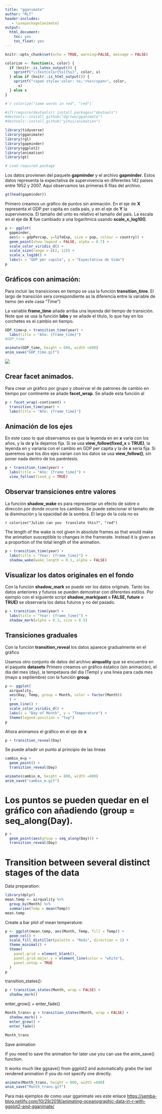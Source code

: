 ```yaml
---
title: "gganimate"
author: "RLT"
header-includes:
   - \usepackage{animate}
output: 
  html_document:
    toc: yes
    toc_float: yes
---
```


```r
knitr::opts_chunk$set(echo = TRUE, warning=FALSE, message = FALSE)
```

```r
colorize <- function(x, color) {
  if (knitr::is_latex_output()) {
    sprintf("\\textcolor{%s}{%s}", color, x)
  } else if (knitr::is_html_output()) {
    sprintf("<span style='color: %s;'>%s</span>", color, 
      x)
  } else x
}

#`r colorize("some words in red", "red")`
```

```r
#if(!require(devtools)) install.packages("devtools")
#devtools::install_github("dgrtwo/gganimate")
#devtools::install_github("yihui/animation")
```



```r
library(tidyverse)
library(gganimate)
library(rgl)
library(gapminder)
library(ggplot2)
library(animation)
library(gt)
```




```r
# Load required package

```

Los datos provienen del paquete **gapminder** y el archivo **gapminder**. Estos datos representa la expectativa de supervivencia en diferentes 142 paises entre 1952 y 2007.  Aquí observamos las primeras 6 filas del archivo.  
```r
gt(head(gapminder))
```


Primero creamos un gráfico de puntos sin animación.  En el eje de **X** representa el GDP per capita en cada pais, y en el eje de **Y** la supervivencia.  El tamaño del unto es relativo el tamaño del pais. La escala en el eje de **X** fue cambiado a una logarítmica usando  **scale_x_log10()**.   




```r
p <- ggplot(
  gapminder, 
  aes(x = gdpPercap, y=lifeExp, size = pop, colour = country)) +
  geom_point(show.legend = FALSE, alpha = 0.7) +
  scale_color_viridis_d() +
  scale_size(range = c(2, 12)) +
  scale_x_log10() +
  labs(x = "GDP per capita", y = "Expectativa de Vida")
p
```

## Gráficos con animación:

Para incluir las transiciones en tiempo se usa la función **transition_time**.  El largo de transición sera corespondiente as la diferencia entre la variable de tiemo (en este casa "Time")




La variable **frame_time** añade arriba una leyenda del tiempo de transición. Note que se usa la función **labs** y se añade el titulo, lo que hay en los corchetes es el cambio en tiempo.   


```r
GDP_time=p + transition_time(year) +
  labs(title = "Año: {frame_time}")
#GDP_time

```

```r
animate(GDP_time, height = 600, width =600)
anim_save("GDP_time.gif")
```
![](GDP_time.gif)


## Crear facet animados.
Para crear un gráfico por grupo y observar el de patrones de cambio en tiempo por continente se añade **facet_wrap**.  Se añade esta función al  


```r
p + facet_wrap(~continent) +
  transition_time(year) +
  labs(title = "Año: {frame_time}")
```


## Animación de los ejes

En este caso lo que observamos es que la leyenda en en **x** varia con los años, y la de **y** la dejamos fija.  Si se usa **view_follow(fixed_x = TRUE)**, la leyenda en y variaria con el cambio en GDP per capita y la de **x** seria fija.  Si queremos que los dos ejes varian con los datos se usa **view_follow()**, sin poner nada dentro de los paréntesis.


```r
p + transition_time(year) +
  labs(title = "Año: {frame_time}") +
  view_follow(fixed_y = TRUE)
```

## Observar transiciones entre valores

La función **shadow_wake** es para representar un efecto de sobre o direccón por donde ocurre los cambios. Se puede selecionar el tamaño de la disminución y la opacidad de la sombra.  El largo de la cola no es 

`r colorize("Julián can you  translate this?", "red")`

The length of the wake is not given in absolute frames as that would make the animation susceptible to changes in the framerate. Instead it is given as a proportion of the total length of the animation.



```r
p + transition_time(year) +
  labs(title = "Year: {frame_time}") +
  shadow_wake(wake_length = 0.1, alpha = FALSE)
```


## Visualizar los datos originales en el fondo 


Con la función **shadow_mark** se puede ver los datos originals. Tanto los datos anteriores y futuros se pueden demostrar con diferentes estilos. Por ejemplo con el siguiente script **shadow_mark(past = FALSE, future = TRUE)** se observaría los datos futuros y no del pasado.  


```r
p + transition_time(year) +
  labs(title = "Year: {frame_time}") +
  shadow_mark(alpha = 0.3, size = 0.5)
```


## Transiciones graduales 

Con la función **transition_reveal** los datos aparece gradualmente en el gráfico

Usamos otro conjunto de datos del archivo **airquality** que se encuentra en el paquete **datasets**
Primero creamos un gráfico éstatico (sin animación), el dia del mes (day), la tempetaura del dia (Temp) y una linea para cada mes (mayo a septiembre) con la función **group**.  

```r
p <- ggplot(
  airquality,
  aes(Day, Temp, group = Month, color = factor(Month))
  ) +
  geom_line() +
  scale_color_viridis_d() +
  labs(x = "Day of Month", y = "Temperature") +
  theme(legend.position = "top")
p
```


Ahora animamos el gráfico en el eje de **x**


```r
p + transition_reveal(Day)
```

Se puede añadir un punto al principio de las lineas 

```r
cambio_m=p + 
  geom_point() +
  transition_reveal(Day)
```

```r
animate(cambio_m, height = 800, width =800)
anim_save("cambio_m.gif")
```




# Los puntos se pueden quedar en el gráfico con añadiendo **(group = seq_along(Day)**. 

```r
p + 
  geom_point(aes(group = seq_along(Day))) +
  transition_reveal(Day)
```


# Transition between several distinct stages of the data

Data preparation:

```r
library(dplyr)
mean.temp <- airquality %>%
  group_by(Month) %>%
  summarise(Temp = mean(Temp))
mean.temp
```


Create a bar plot of mean temperature:

```r
p <- ggplot(mean.temp, aes(Month, Temp, fill = Temp)) +
  geom_col() +
  scale_fill_distiller(palette = "Reds", direction = 1) +
  theme_minimal() +
  theme(
    panel.grid = element_blank(),
    panel.grid.major.y = element_line(color = "white"),
    panel.ontop = TRUE
  )
p
```

transition_states():

```r
p + transition_states(Month, wrap = FALSE) +
  shadow_mark()
```
enter_grow() + enter_fade()

```r
Month_trans= p + transition_states(Month, wrap = FALSE) +
  shadow_mark() +
  enter_grow() +
  enter_fade()

Month_trans
```
Save animation

If you need to save the animation for later use you can use the anim_save() function.

It works much like ggsave() from ggplot2 and automatically grabs the last rendered animation if you do not specify one directly.



```r
animate(Month_trans, height = 800, width =800)
anim_save("Month_trans.gif")
```


Para más ejemplos de como usar gganimate ves este enlace 
<https://semba-blog.netlify.com/10/29/2018/animating-oceanographic-data-in-r-with-ggplot2-and-gganimate/>






